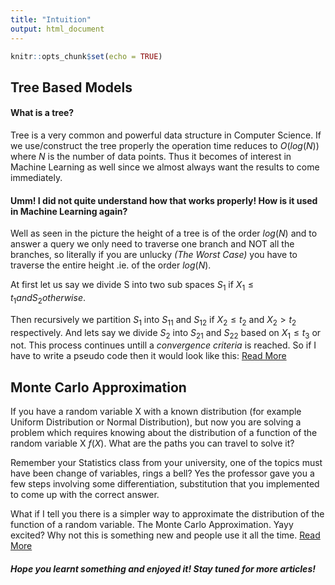 ```yaml
---
title: "Intuition"
output: html_document
---
```


```r
knitr::opts_chunk$set(echo = TRUE)
```

## Tree Based Models

#### What is a tree?

Tree is a very common and powerful data structure in Computer Science. If we use/construct the tree properly the 
operation time reduces to $O(log(N))$ where $N$ is the number of data points. Thus it becomes of interest in
Machine Learning as well since we almost always want the results to come immediately.

#### Umm! I did not quite understand how that works properly! How is it used in Machine Learning again?

Well as seen in the picture the height of a tree is of the order $log(N)$ and to answer a query we only need to 
traverse one branch and NOT all the branches, so literally if you are unlucky *(The Worst Case)* you have to
traverse the entire height .ie. of the order $log(N)$.

At first let us say we divide S into two sub spaces $S_1$ if $X_1 \le t_1 and S_2 otherwise$. 

Then recursively we partition $S_1$ into $S_11$ and $S_12$ if $X_2 \le t_2$ and $X_2 \gt t_2$ respectively. And lets say we divide $S_2$ into $S_21$ and $S_22$ based on $X_1 \le t_3$ or not. This process continues untill a *convergence criteria* is reached. So if I have to write a pseudo code then it would look like this: [Read More](tree.html)

## Monte Carlo Approximation

If you have a random variable X with a known distribution (for example Uniform Distribution or Normal Distribution), but now you are solving a problem which requires knowing about the distribution of a function of the random variable X $f(X)$. What are the paths you can travel to solve it?  

Remember your Statistics class from your university, one of the topics must have been change of variables, rings a bell? Yes the professor gave you a few steps involving some differentiation, substitution that you implemented to come up with the correct answer. 

What if I tell you there is a simpler way to approximate the distribution of the function of a random variable. The Monte Carlo Approximation. Yayy excited? Why not this is something new and people use it all the time. [Read More](montecarlo.html)

##### Hope you learnt something and enjoyed it! Stay tuned for more articles!


